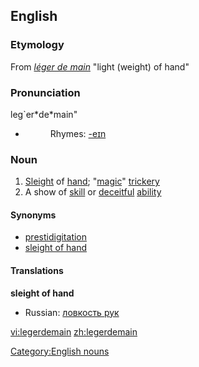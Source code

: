 ==English==
===Etymology===
From {{F.}} ''[[léger de main]]'' "light (weight) of hand"
===Pronunciation===
leg`er*de*main"
*{{audio|en-us-legerdemain.ogg|Audio (US)}}
*:Rhymes: [[Rhymes:English:-eɪn|-eɪn]]

===Noun===
{{wikipedia}}
{{en-noun-unc}}

#[[Sleight]] of [[hand]]; "[[magic]]" [[trickery]]
#A show of [[skill]] or [[deceitful]] [[ability]]

====Synonyms====
*[[prestidigitation]]
*[[sleight of hand]]

====Translations====
'''sleight of hand'''
{{top}}
{{mid}}
* Russian: [[ловкость рук]]

[[Category:English nouns]]

[[vi:legerdemain]]
[[zh:legerdemain]]